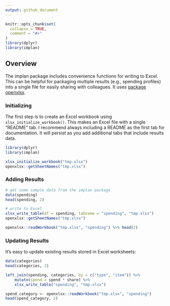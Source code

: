 ---
output: github_document
---
<!-- write-excel.md is generated from write-excel.Rmd. Please edit that file -->

```{r, include = FALSE}
knitr::opts_chunk$set(
  collapse = TRUE,
  comment = "#>"
)
library(dplyr)
library(implan)
```

## Overview

The implan package includes convenience functions for writing to Excel. This can be helpful for packaging multiple results (e.g., spending profiles) into a single file for easily sharing with colleagues. It uses [package openxlsx](https://ycphs.github.io/openxlsx/index.html).

### Initializing

The first step is to create an Excel workbook using `xlsx_initialize_workbook()`. This makes an Excel file with a single "README" tab. I recommend always including a README as the first tab for documentation. It will persist as you add additional tabs that include results data.

```{r}
library(dplyr)
library(implan)

xlsx_initialize_workbook("tmp.xlsx")
openxlsx::getSheetNames("tmp.xlsx")
```

### Adding Results

```{r}
# get some sample data from the implan package
data(spending)
head(spending, 2)

# write to Excel
xlsx_write_table(df = spending, tabname = "spending", "tmp.xlsx")
openxlsx::getSheetNames("tmp.xlsx")

openxlsx::readWorkbook("tmp.xlsx", "spending") %>% head(2)
```

### Updating Results

It's easy to update existing results stored in Excel worksheets:

```{r}
data(categories)
head(categories, 2)

left_join(spending, categories, by = c("type", "item")) %>%
    mutate(spend = spend * share) %>%
    xlsx_write_table("spending", "tmp.xlsx")

spend_category <- openxlsx::readWorkbook("tmp.xlsx", "spending")
head(spend_category, 2)
```
